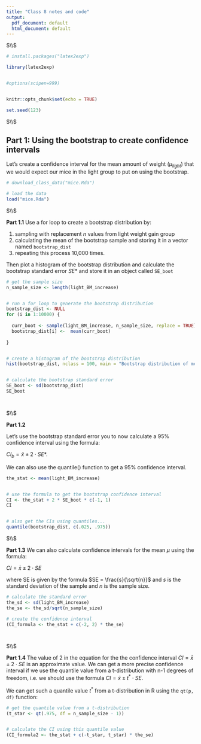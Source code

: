 ```yaml
---
title: "Class 8 notes and code"
output:
  pdf_document: default
  html_document: default
---
```






$\\$





```r

# install.packages("latex2exp")

library(latex2exp)


#options(scipen=999)


knitr::opts_chunk$set(echo = TRUE)

set.seed(123)

```






$\\$










## Part 1: Using the bootstrap to create confidence intervals


Let's create a confidence interval for the mean amount of weight ($\mu_{light}$) that we would expect our mice in the light group to put on using the bootstrap. 



```r

# download_class_data("mice.Rda")

# load the data
load("mice.Rda")


```




$\\$



**Part 1.1**  Use a for loop to create a bootstrap distribution by: 

1) sampling with replacement *n* values from light weight gain group
2) calculating the mean of the bootstrap sample and storing it in a vector named `bootstrap_dist`
3) repeating this process 10,000 times. 

Then plot a histogram of the bootstrap distribution and calculate the bootstrap standard error $SE*$ and store it in an object called `SE_boot`

```r


# get the sample size
n_sample_size <- length(light_BM_increase)


# run a for loop to generate the bootstrap distribution 
bootstrap_dist <- NULL
for (i in 1:10000) {    
  
  curr_boot <- sample(light_BM_increase, n_sample_size, replace = TRUE)  
  bootstrap_dist[i] <-  mean(curr_boot)  
  
}


# create a histogram of the bootstrap distribution
hist(bootstrap_dist, nclass = 100, main = "Bootstrap distribution of mean weight gains", xlab = "Mice mean weight gains x-bar")


# calculate the bootstrap standard error
SE_boot <- sd(bootstrap_dist)
SE_boot




```



$\\$






**Part 1.2** 

Let's use the bootstrap standard error you to now calculate a 95% confidence interval using the formula:  

$CI_b = \bar{x} \pm  2 \cdot SE*$. 


We can also use the quantile() function to get a 95% confidence interval.



```r


the_stat <- mean(light_BM_increase)


# use the formula to get the bootstrap confidence interval
CI <- the_stat + 2 * SE_boot * c(-1, 1)
CI


# also get the CIs using quantiles...
quantile(bootstrap_dist, c(.025, .975))


```








$\\$







**Part 1.3**  We can also calculate confidence intervals for the mean $\mu$ using the formula:

$CI = \bar{x} \pm 2 \cdot SE$

where SE is given by the formula $SE = \frac{s}{\sqrt{n}}$ and  *s* is the standard deviation of the sample and *n* is the sample size. 


```r

# calculate the standard error
the_sd <- sd(light_BM_increase)
the_se <- the_sd/sqrt(n_sample_size)

# create the confidence interval
(CI_formula <- the_stat + c(-2, 2) * the_se)




```





$\\$




**Part 1.4** The value of 2 in the equation for the the confidence interval $CI = \bar{x} \pm 2 \cdot SE$ is an approximate value. We can get a more precise confidence interval if we use the quantile value from a t-distribution with n-1 degrees of freedom, i.e. we should use the formula $CI = \bar{x} \pm t^* \cdot SE$. 

We can get such a quantile value $t^*$ from a t-distribution in R using the `qt(p, df)` function:



```r


# get the quantile value from a t-distribution
(t_star <- qt(.975, df = n_sample_size - 1))


# calculate the CI using this quantile value
(CI_formula2 <- the_stat + c(-t_star, t_star) * the_se)


```



